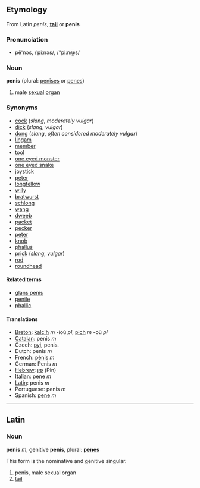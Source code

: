 ==Etymology==
From Latin ''penis'', '''[[tail]]''' or '''penis'''

===Pronunciation===
*pē'nəs, /ˈpiːnəs/, /"pi:n@s/

===Noun===
'''penis''' (plural: [[penises]] or [[penes]])

#male [[sexual]] [[organ]]

===Synonyms===
*[[cock]] (''slang'', ''moderately vulgar'')
*[[dick]] (''slang'', ''vulgar'')
*[[dong]] (''slang'', ''often considered moderately vulgar'')
*[[lingam]]
*[[member]]
*[[tool]]
*[[one eyed monster]]
*[[one eyed snake]]
*[[joystick]]
*[[peter]]
*[[longfellow]]
*[[willy]]
*[[bratwurst]]
*[[schlong]]
*[[wang]]
*[[dweeb]]
*[[packet]]
*[[pecker]]
*[[peter]]
*[[knob]]
*[[phallus]]
*[[prick]] (''slang, vulgar'')
*[[rod]]
*[[roundhead]]

==== Related terms ====
*[[glans penis]]
*[[penile]]
*[[phallic]]

==== Translations ====
*[[Breton]]: [[kalc'h]] ''m'' -ioù ''pl'', [[pich]] ''m'' -où ''pl''
*[[Catalan]]: penis ''m''
*Czech: [[pyj]], penis.
*Dutch: penis ''m''
*French: [[pénis]] ''m''
*German: Penis ''m''
*[[Hebrew]]: [[פין]] (Pin)
*[[Italian]]: [[pene]] ''m''
*[[Latin]]: penis ''m''
*Portuguese: penis ''m''
*Spanish: [[pene]] ''m''

----

==Latin==

===Noun===
'''penis''' ''m'', genitive '''penis''', plural: '''[[penes]]'''

This form is the nominative and genitive singular.

# penis, male sexual organ
# [[tail]]